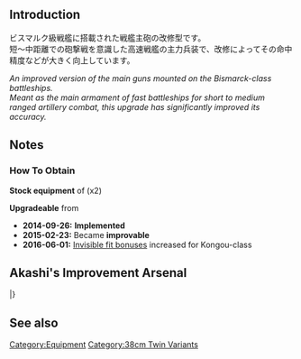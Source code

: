 {{Template:EquipmentInfo|114}}

==Introduction==
ビスマルク級戦艦に搭載された戦艦主砲の改修型です。<br>
短～中距離での砲撃戦を意識した高速戦艦の主力兵装で、改修によってその命中精度などが大きく向上しています。

''An improved version of the main guns mounted on the Bismarck-class battleships.''<br>
''Meant as the main armament of fast battleships for short to medium ranged artillery combat, this upgrade has significantly improved its accuracy.''

==Notes==
<div class="mw-collapsible"><h3>How To Obtain</h3>
<div class="mw-collapsible-content">
'''Stock equipment''' of {{Ship/Link|Bismarck Drei}} (x2)

'''Upgradeable''' from {{Equipment/Link|38cm Twin Gun Mount}}

</div></div>


<div class="mw-collapsible><h3>Updates History</h3>
<div class="mw-collapsible-content>
* '''2014-09-26:''' '''Implemented'''
* '''2015-02-23:''' Became '''improvable'''
* '''2016-06-01:''' [[Gun Fit Bonuses|Invisible fit bonuses]] increased for Kongou-class
</div></div>

==Akashi's Improvement Arsenal==
{{AkashiWorkshop}}
{{AkashiWorkshopLine
|Name={{PAGENAME}}
|ItemType=RedGunHeavy
|Fuel=30
|Ammo=390
|Steel=470
|Baux=30
|Mats0-5=5/7
|Mats6-9=6/9
|Mats10=-
|Screws0-5=3/4
|Screws6-9=4/6
|Screws10=-
|EquipConsume0-5=1x{{RedGunHeavy|41cm Twin Gun Mount}}
|EquipConsume6-9=2x{{RedGunHeavy|41cm Twin Gun Mount}}
|EquipConsume10=-
|Sun=✓
|Mon=✓
|Tue=✓
|2ndShip=[[Bismarck]]
}}
|}

==See also==
{{Equipmentlist}}
[[Category:Equipment]]
[[Category:38cm Twin Variants]]